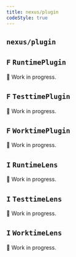 ```yaml
---
title: nexus/plugin
codeStyle: true
---
```


## `nexus/plugin`

## `F` `RuntimePlugin`

🚧 Work in progress.

## `F` `TesttimePlugin`

🚧 Work in progress.

## `F` `WorktimePlugin`

🚧 Work in progress.

## `I` `RuntimeLens`

🚧 Work in progress.

## `I` `TesttimeLens`

🚧 Work in progress.

## `I` `WorktimeLens`

🚧 Work in progress.
